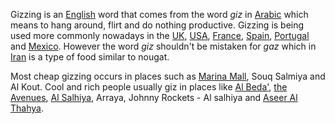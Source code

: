 {{Copy to Wiktionary}}
Gizzing is an [[English language|English]] word that comes from the word ''giz'' in [[Arabic]] which means to hang around, flirt and do nothing productive. Gizzing is being used more commonly nowadays in the [[UK]], [[USA]], [[France]], [[Spain]], [[Portugal]] and [[Mexico]]. However the word ''giz'' shouldn't be mistaken for ''gaz'' which in [[Iran]] is a type of food similar to nougat. 

Most cheap gizzing occurs in places such as [[Marina Mall]], Souq Salmiya and Al Kout. Cool and rich people usually giz in places like [[Al Beda']], [[the Avenues]], [[Al Salhiya]], Arraya, Johnny Rockets - Al salhiya and [[Aseer Al Thahya]].